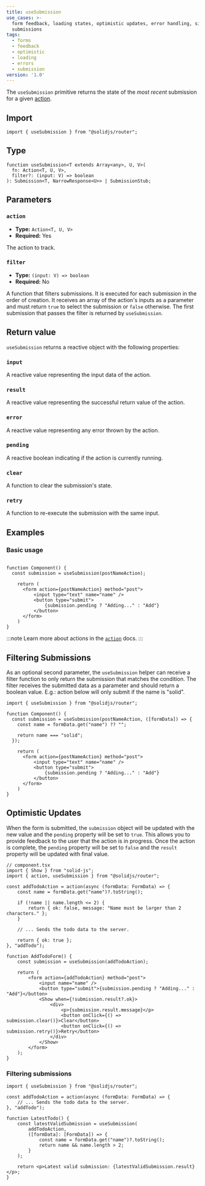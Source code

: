 ```yaml
---
title: useSubmission
use_cases: >-
  form feedback, loading states, optimistic updates, error handling, single
  submissions
tags:
  - forms
  - feedback
  - optimistic
  - loading
  - errors
  - submission
version: '1.0'
---
```


The `useSubmission` primitive returns the state of the _most recent_ submission for a given [action](/solid-router/concepts/actions).

## Import

```tsx
import { useSubmission } from "@solidjs/router";
```

## Type

```tsx
function useSubmission<T extends Array<any>, U, V>(
  fn: Action<T, U, V>,
  filter?: (input: V) => boolean
): Submission<T, NarrowResponse<U>> | SubmissionStub;
```

## Parameters

### `action`

- **Type:** `Action<T, U, V>`
- **Required:** Yes

The action to track.

### `filter`

- **Type:** `(input: V) => boolean`
- **Required:** No

A function that filters submissions.
It is executed for each submission in the order of creation.
It receives an array of the action's inputs as a parameter and must return `true` to select the submission or `false` otherwise.
The first submission that passes the filter is returned by `useSubmission`.

## Return value

`useSubmission` returns a reactive object with the following properties:

### `input`

A reactive value representing the input data of the action.

### `result`

A reactive value representing the successful return value of the action.

### `error`

A reactive value representing any error thrown by the action.

### `pending`

A reactive boolean indicating if the action is currently running.

### `clear`

A function to clear the submission's state.

### `retry`

A function to re-execute the submission with the same input.

## Examples

### Basic usage

```tsx

function Component() {
  const submission = useSubmission(postNameAction);

    return (
      <form action={postNameAction} method="post">
          <input type="text" name="name" />
          <button type="submit">
              {submission.pending ? "Adding..." : "Add"}
          </button>
      </form>
    )
}
```

:::note
Learn more about actions in the [`action`](/solid-router/reference/data-apis/action) docs.
:::

## Filtering Submissions

As an optional second parameter, the `useSubmission` helper can receive a filter function to only return the submission that matches the condition.
The filter receives the submitted data as a parameter and should return a boolean value.
E.g.: action below will only submit if the name is "solid".

```tsx title="component.tsx" {4-8}
import { useSubmission } from "@solidjs/router";

function Component() {
  const submission = useSubmission(postNameAction, ([formData]) => {
    const name = formData.get("name") ?? "";

    return name === "solid";
  });

    return (
      <form action={postNameAction} method="post">
          <input type="text" name="name" />
          <button type="submit">
              {submission.pending ? "Adding..." : "Add"}
          </button>
      </form>
    )
}
```

## Optimistic Updates

When the form is submitted, the `submission` object will be updated with the new value and the `pending` property will be set to `true`.
This allows you to provide feedback to the user that the action is in progress.
Once the action is complete, the `pending` property will be set to `false` and the `result` property will be updated with final value.

```tsx tab title="TypeScript" {6,10-12}
// component.tsx
import { Show } from "solid-js";
import { action, useSubmission } from "@solidjs/router";

const addTodoAction = action(async (formData: FormData) => {
	const name = formData.get("name")?.toString();

	if (!name || name.length <= 2) {
		return { ok: false, message: "Name must be larger than 2 characters." };
	}

	// ... Sends the todo data to the server.

	return { ok: true };
}, "addTodo");

function AddTodoForm() {
	const submission = useSubmission(addTodoAction);

	return (
		<form action={addTodoAction} method="post">
			<input name="name" />
			<button type="submit">{submission.pending ? "Adding..." : "Add"}</button>
			<Show when={!submission.result?.ok}>
				<div>
					<p>{submission.result.message}</p>
					<button onClick={() => submission.clear()}>Clear</button>
					<button onClick={() => submission.retry()}>Retry</button>
				</div>
			</Show>
		</form>
	);
}
```

### Filtering submissions

```tsx
import { useSubmission } from "@solidjs/router";

const addTodoAction = action(async (formData: FormData) => {
	// ... Sends the todo data to the server.
}, "addTodo");

function LatestTodo() {
	const latestValidSubmission = useSubmission(
		addTodoAction,
		([formData]: [FormData]) => {
			const name = formData.get("name")?.toString();
			return name && name.length > 2;
		}
	);

	return <p>Latest valid submission: {latestValidSubmission.result}</p>;
}
```
